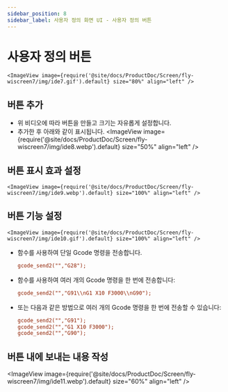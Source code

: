```yaml
---
sidebar_position: 8
sidebar_label: 사용자 정의 화면 UI - 사용자 정의 버튼
---
```


# 사용자 정의 버튼

    <ImageView image={require('@site/docs/ProductDoc/Screen/fly-wiscreen7/img/ide7.gif').default} size="80%" align="left" />

## 버튼 추가
* 위 비디오에 따라 버튼을 만들고 크기는 자유롭게 설정합니다.
* 추가한 후 아래와 같이 표시됩니다.
    <ImageView image={require('@site/docs/ProductDoc/Screen/fly-wiscreen7/img/ide8.webp').default} size="50%" align="left" />

## 버튼 표시 효과 설정
    <ImageView image={require('@site/docs/ProductDoc/Screen/fly-wiscreen7/img/ide9.webp').default} size="100%" align="left" />

## 버튼 기능 설정
    <ImageView image={require('@site/docs/ProductDoc/Screen/fly-wiscreen7/img/ide10.gif').default} size="100%" align="left" />

* 함수를 사용하여 단일 Gcode 명령을 전송합니다.  
    ```cfg
    gcode_send2("","G28");
    ```
* 함수를 사용하여 여러 개의 Gcode 명령을 한 번에 전송합니다:
    ```cfg
    gcode_send2("","G91\\nG1 X10 F3000\\nG90");
    ```
* 또는 다음과 같은 방법으로 여러 개의 Gcode 명령을 한 번에 전송할 수 있습니다:
    ```cfg
    gcode_send2("","G91");
    gcode_send2("","G1 X10 F3000");
    gcode_send2("","G90");
    ```
## 버튼 내에 보내는 내용 작성
   <ImageView image={require('@site/docs/ProductDoc/Screen/fly-wiscreen7/img/ide11.webp').default} size="60%" align="left" />